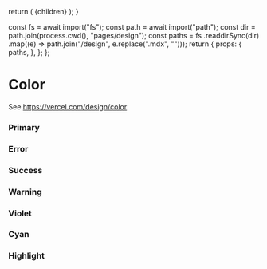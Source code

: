 
  return (
    <DesignLayout paths={paths}>
      <DesignLayoutInner>{children}</DesignLayoutInner>
    </DesignLayout>
  );
}

  const fs = await import("fs");
  const path = await import("path");
  const dir = path.join(process.cwd(), "pages/design");
  const paths = fs
    .readdirSync(dir)
    .map((e) => path.join("/design", e.replace(".mdx", "")));
  return {
    props: {
      paths,
    },
  };
};

# Color

See https://vercel.com/design/color

<!-- //<Text h4 Component="h2" style={{ fontWeight: 400 }}></Text> -->

### Primary

<div
  style={{
    borderRadius: "var(--geist-radius)",
    border: "1px solid var(--accents-2)",
  }}
>
  <ColorCard color={"--geist-background"} />
  <ColorCard color={"--accents-1"} />
  <ColorCard color={"--accents-2"} />
  <ColorCard color={"--accents-3"} />
  <ColorCard color={"--accents-4"} />
  <ColorCard color={"--accents-5"} />
  <ColorCard color={"--accents-6"} />
  <ColorCard color={"--accents-7"} />
  <ColorCard color={"--accents-8"} />
  <ColorCard color={"--geist-foreground"} />
</div>

### Error

<div style={{ borderRadius: "var(--geist-radius)" }}>
  <ColorCard color={"--geist-error-lighter"} />
  <ColorCard color={"--geist-error-light"} />
  <ColorCard color={"--geist-error"} />
  <ColorCard color={"--geist-error-dark"} />
</div>

### Success

<div style={{ borderRadius: "var(--geist-radius)" }}>
  <ColorCard color={"--geist-success-lighter"} />
  <ColorCard color={"--geist-success-light"} />
  <ColorCard color={"--geist-success"} />
  <ColorCard color={"--geist-success-dark"} />
</div>

### Warning

<div style={{ borderRadius: "var(--geist-radius)" }}>
  <ColorCard color={"--geist-warning-lighter"} />
  <ColorCard color={"--geist-warning-light"} />
  <ColorCard color={"--geist-warning"} />
  <ColorCard color={"--geist-warning-dark"} />
</div>

### Violet

<div style={{ borderRadius: "var(--geist-radius)" }}>
  <ColorCard color={"--geist-violet-lighter"} />
  <ColorCard color={"--geist-violet-light"} />
  <ColorCard color={"--geist-violet"} />
  <ColorCard color={"--geist-violet-dark"} />
</div>

### Cyan

<div style={{ borderRadius: "var(--geist-radius)" }}>
  <ColorCard color={"--geist-cyan-lighter"} />
  <ColorCard color={"--geist-cyan-light"} />
  <ColorCard color={"--geist-cyan"} />
  <ColorCard color={"--geist-cyan-dark"} />
</div>

### Highlight

<div style={{ borderRadius: "var(--geist-radius)" }}>
  <ColorCard color={"--geist-highlight-purple"} />
  <ColorCard color={"--geist-highlight-magenta"} />
  <ColorCard color={"--geist-highlight-pink"} />
  <ColorCard color={"--geist-highlight-yellow"} />
</div>

<Spacer y={2} />
